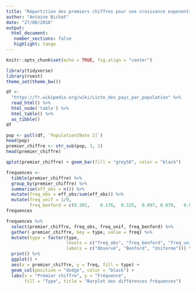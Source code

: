 ```yaml
---
title: "Répartition des premiers chiffres pour une croissance exponentielle"
author: "Antoine Bichat"
date: "27/08/2018"
output: 
  html_document:
   number_sections: false
   highlight: tango
---
```


```r
knitr::opts_chunk$set(echo = TRUE, fig.align = "center")
```

```r
library(tidyverse)
library(rvest)
theme_set(theme_bw())
```

```r
df <- 
  "https://fr.wikipedia.org/wiki/Liste_des_pays_par_population" %>% 
  read_html() %>% 
  html_node('table') %>% 
  html_table() %>% 
  as_tibble()
df
```

```r
pop <- pull(df, `Population[Note 2]`)
head(pop)
premier_chiffre <- str_sub(pop, 1, 1)
head(premier_chiffre)
```

```r
qplot(premier_chiffre) + geom_bar(fill = "grey50", color = "black")
```

```r
frequences <- 
  tibble(premier_chiffre) %>% 
  group_by(premier_chiffre) %>% 
  summarise(eff_obs = n()) %>% 
  mutate(freq_obs = eff_obs/sum(eff_obs)) %>% 
  mutate(freq_unif = 1/9,
         freq_benford = c(0.301,	0.176,	0.125,	0.097, 0.079,	0.067, 0.058,	0.051, 0.046))
frequences
```
```r
frequences %>% 
  select(premier_chiffre, freq_obs, freq_unif, freq_benford) %>% 
  gather(-premier_chiffre, key = type, value = freq) %>% 
  mutate(type = factor(type, 
                       levels = c("freq_obs", "freq_benford", "freq_unif"),
                       labels = c("Observé", "Benford", "Uniforme"))) %>% 
  print() %>% 
  ggplot() +
  aes(x = premier_chiffre, y = freq, fill = type) +
  geom_col(position = "dodge", color = "black") +
  labs(x = "Premier chiffre", y = "Fréquence", 
       fill = "Type", title = "Barplot des différences fréquences")
```




